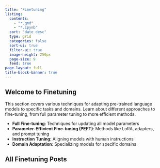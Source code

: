 ```yaml
---
title: "Finetuning"
listing:
  contents: 
    - "*.qmd"
    - "*.ipynb"
  sort: "date desc"
  type: grid
  categories: false
  sort-ui: true
  filter-ui: true
  image-height: 250px
  page-size: 9
  feed: true
page-layout: full
title-block-banner: true
---
```


::: {.section-card .finetuning-section}
## Welcome to Finetuning

This section covers various techniques for adapting pre-trained language models to specific tasks and domains. Learn about different approaches to fine-tuning, from full parameter tuning to more efficient methods.

- **Full Fine-tuning**: Techniques for updating all model parameters
- **Parameter-Efficient Fine-tuning (PEFT)**: Methods like LoRA, adapters, and prompt tuning
- **Instruction Tuning**: Aligning models with human instructions
- **Domain Adaptation**: Specializing models for specific domains
:::

## All Finetuning Posts 